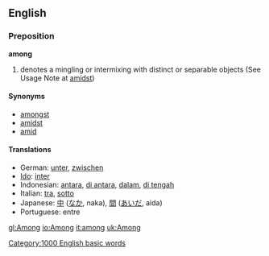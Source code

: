 ==English==

===Preposition===
'''among'''
#denotes a mingling or intermixing with distinct or separable objects (See Usage Note at [[amidst]])

====Synonyms====
*[[amongst]]
*[[amidst]]
*[[amid]]

==== Translations ====
*German: [[unter]], [[zwischen]]
*[[Ido]]: [[inter]]
*Indonesian: [[antara]], [[di antara]], [[dalam]], [[di tengah]]
*Italian: [[tra]], [[sotto]]
*Japanese: [[中]] ([[なか]], naka), [[間]] ([[あいだ]], aida)
*Portuguese: entre

[[Category:1000 English basic words]]

[[gl:Among]]
[[io:Among]]
[[it:among]]
[[uk:Among]]